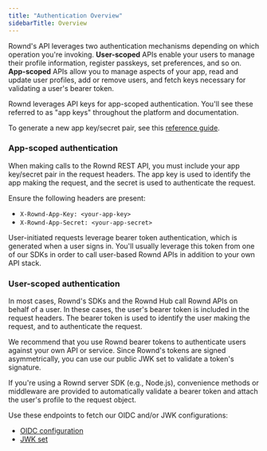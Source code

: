 ```yaml
---
title: "Authentication Overview"
sidebarTitle: Overview
---
```


Rownd's API leverages two authentication mechanisms depending on which operation you're invoking. **User-scoped** APIs enable your users to manage their profile information, register passkeys, set preferences, and so on. **App-scoped** APIs allow you to manage aspects of your app, read and update user profiles, add or remove users, and fetch keys necessary for validating a user's bearer token.

Rownd leverages API keys for app-scoped authentication. You'll see these referred to as "app keys" throughout the platform and documentation.

To generate a new app key/secret pair, see this [reference guide](/configuration/app-credentials).

### App-scoped authentication

When making calls to the Rownd REST API, you must include your app key/secret pair in the request headers. The app key is used to identify the app making the request, and the secret is used to authenticate the request.

Ensure the following headers are present:

- `X-Rownd-App-Key: <your-app-key>`
- `X-Rownd-App-Secret: <your-app-secret>`

<Info>
User-initiated requests leverage bearer token authentication, which is generated when a user signs in. You'll usually leverage this token from one of our SDKs in order to call user-based Rownd APIs in addition to your own API stack.
</Info>

### User-scoped authentication

In most cases, Rownd's SDKs and the Rownd Hub call Rownd APIs on behalf of a user. In these cases, the user's bearer token is included in the request headers. The bearer token is used to identify the user making the request, and to authenticate the request.

We recommend that you use Rownd bearer tokens to authenticate users against your own API or service. Since Rownd's tokens are signed asymmetrically, you can use our public JWK set to validate a token's signature.

<Info>
If you're using a Rownd server SDK (e.g., Node.js), convenience methods or middleware are provided to automatically validate a bearer token and attach the user's profile to the request object.
</Info>

Use these endpoints to fetch our OIDC and/or JWK configurations:

- [OIDC configuration](/api-reference/authentication/retrieve-oidc)
- [JWK set](/api-reference/authentication/retrieve-jwk)
